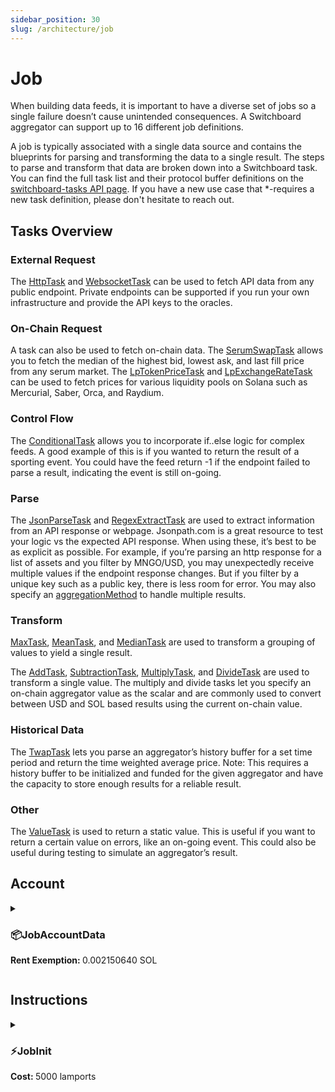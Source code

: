```yaml
---
sidebar_position: 30
slug: /architecture/job
---
```


# Job

When building data feeds, it is important to have a diverse set of jobs so a single failure doesn’t cause unintended consequences. A Switchboard aggregator can support up to 16 different job definitions.

A job is typically associated with a single data source and contains the blueprints for parsing and transforming the data to a single result. The steps to parse and transform that data are broken down into a Switchboard task. You can find the full task list and their protocol buffer definitions on the [switchboard-tasks API page](/api/tasks). If you have a new use case that \*-requires a new task definition, please don't hesitate to reach out.

## Tasks Overview

### External Request

The [HttpTask](/api/tasks#HttpTask) and [WebsocketTask](/api/tasks#WebsocketTask) can be used to fetch API data from any public endpoint. Private endpoints can be supported if you run your own infrastructure and provide the API keys to the oracles.

### On-Chain Request

A task can also be used to fetch on-chain data. The [SerumSwapTask](/api/tasks#SerumSwapTask) allows you to fetch the median of the highest bid, lowest ask, and last fill price from any serum market. The [LpTokenPriceTask](/api/tasks#LpTokenPriceTask) and [LpExchangeRateTask](/api/tasks#LpExchangeRateTask) can be used to fetch prices for various liquidity pools on Solana such as Mercurial, Saber, Orca, and Raydium.

### Control Flow

The [ConditionalTask](/api/tasks#ConditionalTask) allows you to incorporate if..else logic for complex feeds. A good example of this is if you wanted to return the result of a sporting event. You could have the feed return -1 if the endpoint failed to parse a result, indicating the event is still on-going.

### Parse

The [JsonParseTask](/api/tasks#JsonParseTask) and [RegexExtractTask](/api/tasks#RegexExtractTask) are used to extract information from an API response or webpage. Jsonpath.com is a great resource to test your logic vs the expected API response. When using these, it’s best to be as explicit as possible. For example, if you’re parsing an http response for a list of assets and you filter by MNGO/USD, you may unexpectedly receive multiple values if the endpoint response changes. But if you filter by a unique key such as a public key, there is less room for error. You may also specify an [aggregationMethod](/api/tasks#aggregationMethod) to handle multiple results.

### Transform

[MaxTask](/api/tasks#MaxTask), [MeanTask](/api/tasks#MeanTask), and [MedianTask](/api/tasks#MedianTask) are used to transform a grouping of values to yield a single result.

The [AddTask](/api/tasks#AddTask), [SubtractionTask](/api/tasks#SubtractionTask), [MultiplyTask](/api/tasks#MultiplyTask), and [DivideTask](/api/tasks#DivideTask) are used to transform a single value. The multiply and divide tasks let you specify an on-chain aggregator value as the scalar and are commonly used to convert between USD and SOL based results using the current on-chain value.

### Historical Data

The [TwapTask](/api/tasks#TwapTask) lets you parse an aggregator’s history buffer for a set time period and return the time weighted average price. Note: This requires a history buffer to be initialized and funded for the given aggregator and have the capacity to store enough results for a reliable result.

### Other

The [ValueTask](/api/tasks#ValueTask) is used to return a static value. This is useful if you want to return a certain value on errors, like an on-going event. This could also be useful during testing to simulate an aggregator’s result.

## Account



<details>
<summary>

### 📦JobAccountData

<b>Rent Exemption: </b>0.002150640 SOL

</summary>

<JobAccountData />

</details>

## Instructions



<details>
<summary>

### ⚡JobInit

<b>Cost: </b>5000 lamports

</summary>

<JobInit />

</details>
